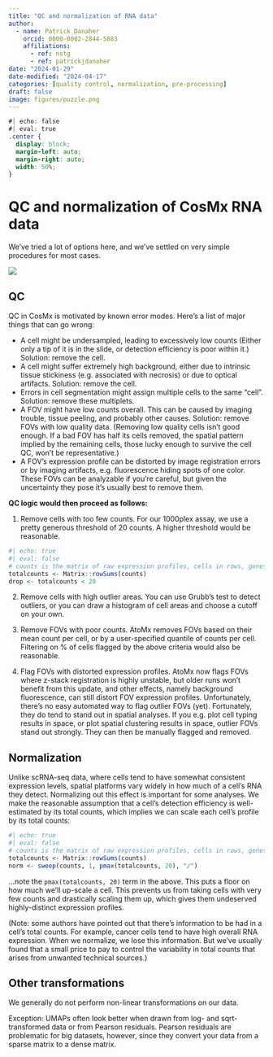 ```yaml
---
title: "QC and normalization of RNA data"
author:
  - name: Patrick Danaher
    orcid: 0000-0002-2844-5883
    affiliations:
      - ref: nstg
      - ref: patrickjdanaher
date: "2024-01-29"
date-modified: "2024-04-17"
categories: [quality control, normalization, pre-processing]
draft: false
image: figures/puzzle.png
---
```


```css
#| echo: false
#| eval: true
.center {
  display: block;
  margin-left: auto;
  margin-right: auto;
  width: 50%;
}

```



# QC and normalization of CosMx RNA data
We've tried a lot of options here, and we've settled on very simple procedures for most cases. 

<img src="figures/puzzle.png" class="center">
<!-- ![](figures/puzzle.png =250x) -->


## QC

QC in CosMx is motivated by known error modes. Here's a list of major things that can go wrong:

- A cell might be undersampled, leading to excessively low counts (Either only a tip of it is in the slide, or detection efficiency is poor within it.) Solution: remove the cell. 
- A cell might suffer extremely high background, either due to intrinsic tissue stickiness (e.g. associated with necrosis) or due to optical artifacts. Solution: remove the cell.
- Errors in cell segmentation might assign multiple cells to the same "cell". Solution: remove these multiplets. 
- A FOV might have low counts overall. This can be caused by imaging trouble, tissue peeling, and probably other causes. Solution: remove FOVs with low quality data. (Removing low quality cells isn't good enough. If a bad FOV has half its cells removed, the spatial pattern implied by the remaining cells, those lucky enough to survive the cell QC, won't be representative.)
- A FOV's expression profile can be distorted by image registration errors or by imaging artifacts, e.g. fluorescence hiding spots of one color. These FOVs can be analyzable if you're careful, but given the uncertainty they pose it's usually best to remove them. 



**QC logic would then proceed as follows:**

1. Remove cells with too few counts. For our 1000plex assay, we use a pretty generous threshold of 20 counts. A higher threshold would be reasonable. 

```r
#| echo: true
#| eval: false
# counts is the matrix of raw expression profiles, cells in rows, genes in columns
totalcounts <- Matrix::rowSums(counts)  
drop <- totalcounts < 20
```

2. Remove cells with high outlier areas. You can use Grubb's test to detect outliers, 
or you can draw a histogram of cell areas and choose a cutoff on your own. 

3. Remove FOVs with poor counts. AtoMx removes FOVs based on their mean count per cell, or by a user-specified quantile of counts per cell. Filtering on % of cells flagged by the above criteria would also be reasonable. 

4. Flag FOVs with distorted expression profiles. AtoMx now flags FOVs where z-stack registration is highly unstable, but 
 older runs won't benefit from this update, and other effects, namely background fluorescence, can still distort FOV expression profiles. 
 Unfortunately, there's no easy automated way to flag outlier FOVs (yet). Fortunately, they do tend to stand out in spatial analyses. 
 If you e.g. plot cell typing results in space, or plot spatial clustering results in space, outlier FOVs stand out strongly. They can then be manually flagged and removed. 
 
## Normalization
 
Unlike scRNA-seq data, where cells tend to have somewhat consistent expression levels, spatial platforms vary widely in how much 
  of a cell's RNA they detect. Normalizing out this effect is important for some analyses. 
We make the reasonable assumption that a cell's detection efficiency is well-estimated by its total counts, which implies we can 
 scale each cell's profile by its total counts:
 
```r
#| echo: true
#| eval: false
# counts is the matrix of raw expression profiles, cells in rows, genes in columns
totalcounts <- Matrix::rowSums(counts)  
norm <- sweep(counts, 1, pmax(totalcounts, 20), "/")
```
...note the ```pmax(totalcounts, 20)``` term in the above. This puts a floor on how much we'll up-scale a cell. This prevents us 
from taking cells with very few counts and drastically scaling them up, which gives them undeserved highly-distinct expression profiles.

(Note: some authors have pointed out that there's information to be had in a cell's total counts. For example, cancer cells
tend to have high overall RNA expression. When we normalize, we lose this information. But we've usually found that a small price to 
pay to control the variability in total counts that arises from unwanted technical sources.)

## Other transformations

We generally do not perform non-linear transformations on our data. 

Exception: UMAPs often look better when drawn from log- and sqrt-transformed data or from Pearson residuals. 
Pearson residuals are problematic for big datasets, however, since they convert your data from a sparse matrix to a dense matrix. 

 


